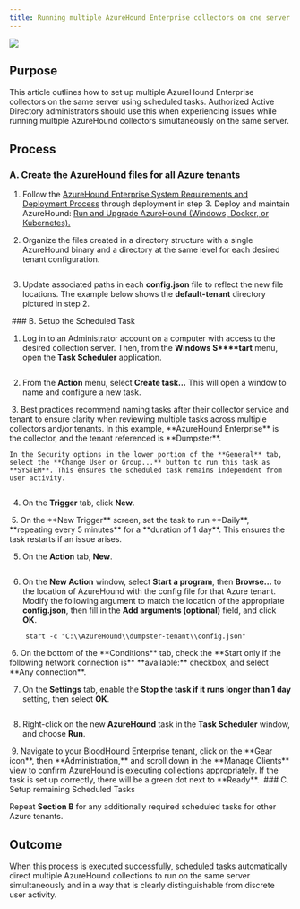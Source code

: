 ```yaml
---
title: Running multiple AzureHound Enterprise collectors on one server with Scheduled Tasks
---
```


<Frame>
  <img src="/assets/18246479746331.png"/>
</Frame>

## Purpose

This article outlines how to set up multiple AzureHound Enterprise collectors on the same server using scheduled tasks. Authorized Active Directory administrators should use this when experiencing issues while running multiple AzureHound collectors simultaneously on the same server.

## Process

### A. Create the AzureHound files for all Azure tenants

1.  Follow the [AzureHound Enterprise System Requirements and Deployment Process](/install-data-collector/install-azurehound/system-requirements) through deployment in step 3. Deploy and maintain AzureHound: [Run and Upgrade AzureHound (Windows, Docker, or Kubernetes).](/install-data-collector/install-azurehound/installation-options)

2.  Organize the files created in a directory structure with a single AzureHound binary and a directory at the same level for each desired tenant configuration.
<Frame>
  <img src="/assets/image-174.png" alt=""/>
</Frame>

3.  Update associated paths in each **config.json** file to reflect the new file locations. The example below shows the **default-tenant** directory pictured in step 2.
<Frame>
  <img src="/assets/image-175.png" alt=""/>
</Frame>
### B. Setup the Scheduled Task

1.  Log in to an Administrator account on a computer with access to the desired collection server. Then, from the **Windows S****tart** menu, open the **Task Scheduler** application.
<Frame>
  <img src="/assets/image-176.png" alt=""/>
</Frame>

2.  From the **Action** menu, select **Create task…** This will open a window to name and configure a new task.
<Frame>
  <img src="/assets/image-177.png" alt=""/>
</Frame>
3.  Best practices recommend naming tasks after their collector service and tenant to ensure clarity when reviewing multiple tasks across multiple collectors and/or tenants. In this example, **AzureHound Enterprise** is the collector, and the tenant referenced is **Dumpster**.

    In the Security options in the lower portion of the **General** tab, select the **Change User or Group...** button to run this task as **SYSTEM**. This ensures the scheduled task remains independent from user activity.
<Frame>
  <img src="/assets/image-178.png" alt=""/>
</Frame>

4.  On the **Trigger** tab, click **New**.
<Frame>
  <img src="/assets/image-179.png" alt=""/>
</Frame>
5.  On the **New Trigger** screen, set the task to run **Daily**, **repeating every 5 minutes** for a **duration of 1 day**. This ensures the task restarts if an issue arises.
<Frame>
  <img src="/assets/image-180.png" alt=""/>
</Frame>

5.  On the **Action** tab, **New**.
<Frame>
  <img src="/assets/image-181.png" alt=""/>
</Frame>

6.  On the **New Action** window, select **Start a program**, then **Browse...** to the location of AzureHound with the config file for that Azure tenant. Modify the following argument to match the location of the appropriate **config.json**, then fill in the **Add arguments (optional)** field, and click **OK**.
```
    start -c "C:\\AzureHound\\dumpster-tenant\\config.json"
```
<Frame>
  <img src="/assets/image-182.png" alt=""/>
</Frame>
6.  On the bottom of the **Conditions** tab, check the **Start only if the following network connection is** **available:** checkbox, and select **Any connection**.
<Frame>
  <img src="/assets/image-183.png" alt=""/>
</Frame>

7.  On the **Settings** tab, enable the **Stop the task if it runs longer than 1 day** setting, then select **OK**.
<Frame>
  <img src="/assets/image-184.png" alt=""/>
</Frame>

8.  Right-click on the new **AzureHound** task in the **Task Scheduler** window, and choose **Run**.
<Frame>
  <img src="/assets/image-185.png" alt=""/>
</Frame>
9.  Navigate to your BloodHound Enterprise tenant, click on the **Gear icon**, then **Administration,** and scroll down in the **Manage Clients** view to confirm AzureHound is executing collections appropriately. If the task is set up correctly, there will be a green dot next to **Ready**.
<Frame>
  <img src="/assets/image-186.png" alt=""/>
</Frame>
### C. Setup remaining Scheduled Tasks

Repeat **Section B** for any additionally required scheduled tasks for other Azure tenants.

## Outcome

When this process is executed successfully, scheduled tasks automatically direct multiple AzureHound collections to run on the same server simultaneously and in a way that is clearly distinguishable from discrete user activity.
<Frame>
  <img src="/assets/image-187.png" alt=""/>
</Frame>

